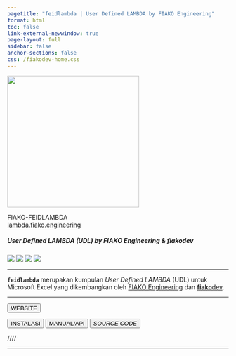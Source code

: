 ```yaml
---
pagetitle: "feidlambda | User Defined LAMBDA by FIAKO Engineering"
format: html
toc: false
link-external-newwindow: true
page-layout: full
sidebar: false
anchor-sections: false
css: /fiakodev-home.css
---
```


::: {.text-center}
![](assets/original_feidlambda.png){width="300"}

:::

::: {.text-center .mb-4}
[[FIAKO-]{.text-muted}FEIDLAMBDA]{.h1 .m-0}<br>
[[lambda.fiako.engineering](https://lambda.fiako.engineering)]{.text-muted .m-0}

##### User Defined LAMBDA (UDL) by FIAKO Engineering & **fiako**dev

![](https://img.shields.io/github/v/release/fiakoenjiniring/feidlambda?color=informational&label=feidlambda&labelColor=blueviolet&logo=Microsoft%20Excel&style=flat-square)
![](https://img.shields.io/github/release-date/fiakoenjiniring/feidlambda?color=black&label=release%20date&labelColor=brown&logo=GitHub&logoColor=white)
![](https://img.shields.io/github/actions/workflow/status/fiakoenjiniring/feidlambda/publish.yml?branch=main&label=quarto&labelColor=informational&logo=GitHub%20Actions&logoColor=white)
![](https://img.shields.io/github/license/fiakoenjiniring/feidlambda?color=yellow&labelColor=brown&label=license&)

:::

::: {.text-center}

---

**`feidlambda`** merupakan kumpulan _User Defined LAMBDA_ (UDL) untuk Microsoft Excel yang dikembangkan oleh [FIAKO Engineering](https://fiako.engineering) dan [**fiako**dev](https://dev.fiako.engineering).

---

:::

::: {.text-center}

[<button type="button" class="btn btn-primary m-1">WEBSITE</button>](https://lambda.fiako.engineering)

[<button type="button" class="btn btn-primary m-1">INSTALASI</button>](https://lambda.fiako.engineering/docs/install.html )
[<button type="button" class="btn btn-info m-1">MANUAL/API</button>](https://lambda.fiako.engineering/release/latest.html)
[<button type="button" class="btn btn-dark m-1">_SOURCE CODE_</button>](https://lambda.fiako.engineering/release/source-code.html)

[////]{.h3}

---

:::

